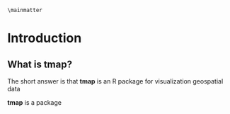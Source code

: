 ```asis
\mainmatter
```

# Introduction {#intro}

## What is **tmap**?

The short answer is that **tmap** is an R package for visualization geospatial data

**tmap** is a package 
